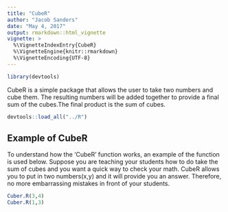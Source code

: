 ```yaml
---
title: "CubeR"
author: "Jacob Sanders"
date: "May 4, 2017"
output: rmarkdown::html_vignette
vignette: >
  %\VignetteIndexEntry{CubeR}
  %\VignetteEngine{knitr::rmarkdown}
  %\VignetteEncoding{UTF-8}
---
```


```r
library(devtools)
```

CubeR is a simple package that allows the user to take two numbers and  cube them. The resulting numbers will be added together to provide a final sum of the cubes.The final product is the sum of cubes.

```r
devtools::load_all("../R")
```

##  Example of CubeR

To understand how the 'CubeR' function works, an example of the function is used below. Suppose you are teaching your students how to do take the sum of cubes and you want a quick way to check your math. CubeR allows you to put in two numbers(x,y) and it will provide you an answer. Therefore, no more embarrassing mistakes in front of your students.  

```r
Cuber.R(3,4)
Cuber.R(1,3)

```
